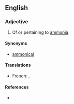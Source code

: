 ==English==

===Adjective===
{{en-adj}}

# {{context|inorganic chemistry}} Of or pertaining to [[ammonia]].

====Synonyms====
* [[ammonical]]

====Translations====
{{trans-top|of or pertaining to ammonia}}
* French: {{t+|fr|ammoniac|m}}, {{t+|fr|ammoniaque|m}}
{{trans-mid}}
{{trans-bottom}}

====References====
* {{R:Webster 1913}}